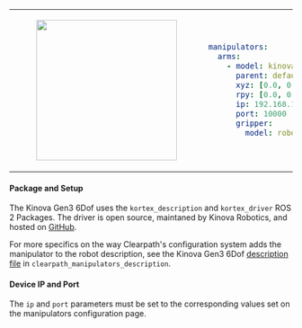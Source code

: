 <table>
<tr>
<td>
<center>
<figure>
    <img src={require("./img/kinova_gen3_6dof.png").default} width="250" />
</figure>
</center>
</td>
<td>

```yaml
manipulators:
  arms:
    - model: kinova_gen3_6dof
      parent: default_mount
      xyz: [0.0, 0.0, 0.0]
      rpy: [0.0, 0.0, 0.0]
      ip: 192.168.131.40
      port: 10000
      gripper:
        model: robotiq_2f_85
```
</td>
</tr>
</table>

#### Package and Setup
The Kinova Gen3 6Dof uses the `kortex_description` and `kortex_driver` ROS 2 Packages. The driver is open source, maintaned by Kinova Robotics, and hosted on [GitHub](https://github.com/Kinovarobotics/ros2_kortex).

For more specifics on the way Clearpath's configuration system adds the manipulator to the robot description, see the Kinova Gen3 6Dof [description file](https://github.com/clearpathrobotics/clearpath_common/blob/humble/clearpath_manipulators_description/urdf/arm/kinova_gen3_6dof.urdf.xacro) in `clearpath_manipulators_description`.

#### Device IP and Port
The `ip` and `port` parameters must be set to the corresponding values set on the manipulators configuration page.

